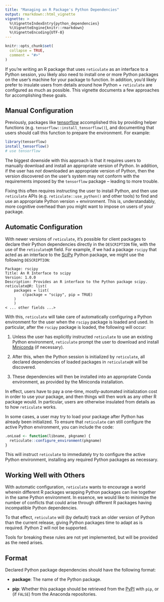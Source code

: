 ```yaml
---
title: "Managing an R Package's Python Dependencies"
output: rmarkdown::html_vignette
vignette: >
  %\VignetteIndexEntry{python_dependencies}
  %\VignetteEngine{knitr::rmarkdown}
  %\VignetteEncoding{UTF-8}
---
```


```r
knitr::opts_chunk$set(
  collapse = TRUE,
  comment = "#>"
)
```

If you're writing an R package that uses `reticulate` as an interface to a
Python session, you likely also need to install one or more Python packages on
the user's machine for your package to function. In addition, you'd likely
prefer to insulate users from details around how Python + `reticulate` are
configured as much as possible. This vignette documents a few approaches for
accomplishing these goals.


## Manual Configuration

Previously, packages like [tensorflow](https://tensorflow.rstudio.com)
accomplished this by providing helper functions (e.g.
`tensorflow::install_tensorflow()`), and documenting that users
should call this function to prepare the environment. For example:

```R
library(tensorflow)
install_tensorflow()
# use tensorflow
```

The biggest downside with this approach is that it requires users to manually
download and install an appropriate version of Python. In addition, if the user
has _not_ downloaded an appropriate version of Python, then the version
discovered on the user's system may not conform with the requirements imposed by
the `tensorflow` package -- leading to more trouble.

Fixing this often requires instructing the user to install Python, and then use
`reticulate` APIs (e.g. `reticulate::use_python()` and other tools) to find
and use an appropriate Python version + environment. This is, understandably,
more cognitive overhead than you might want to impose on users of your package.


## Automatic Configuration

With newer versions of `reticulate`, it's possible for client packages to
declare their Python dependencies directly in the `DESCRIPTION` file, with
the use of the `reticulate@R` field. For example, if we had a package `rscipy`
that acted as an interface to the [SciPy](https://www.scipy.org) Python package,
we might use the following `DESCRIPTION`:

```
Package: rscipy
Title: An R Interface to scipy
Version: 1.0.0
Description: Provides an R interface to the Python package scipy.
reticulate@R: list(
    packages = list(
        c(package = "scipy", pip = TRUE)
    )
    )
< ... other fields ...>
```

With this, `reticulate` will take care of automatically configuring a Python
environment for the user when the `rscipy` package is loaded and used. In
particular, after the `rscipy` package is loaded, the following will occur:

1. Unless the user has explicitly instructed `reticulate` to use an existing
   Python environment, `reticulate` prompt the user to download and install
   [Miniconda](https://docs.conda.io/en/latest/miniconda.html) (if necessary).

2. After this, when the Python session is initialized by `reticulate`, all
   declared dependencies of loaded packages in `reticulate@R` will be
   discovered.

3. These dependencies will then be installed into an appropriate Conda
   environment, as provided by the Miniconda installation.

In effect, users have to pay a one-time, mostly-automated initialization cost in
order to use your package, and then things will then work as any other R package
would. In particular, users are otherwise insulated from details as to how
`reticulate` works.

In some cases, a user may try to load your package after Python has already been
initialized. To ensure that `reticulate` can still configure the active Python
environment, you can include the code:

```R
.onLoad <- function(libname, pkgname) {
  reticulate::configure_environment(pkgname)
}
```

This will instruct `reticulate` to immediately try to configure the active
Python environment, installing any required Python packages as necessary.


## Working Well with Others

With automatic configuration, `reticulate` wants to encourage a world wherein
different R packages wrapping Python packages can live together in the same
Python environment. In essence, we would like to minimize the number of
conflicts that could arise through different R packages having incompatible
Python dependencies.

To that effect, `reticulate` will (by default) track an older version of Python
than the current release, giving Python packages time to adapt as is required.
Python 2 will not be supported.

Tools for breaking these rules are not yet implemented, but will be provided
as the need arises.


## Format

Declared Python package dependencies should have the following format:

- **package**: The name of the Python package.

- **pip**: Whether this package should be retrieved from the
  [PyPI](https://pypi.org) with `pip`, or (if `FALSE`) from the Anaconda
  repositories.

